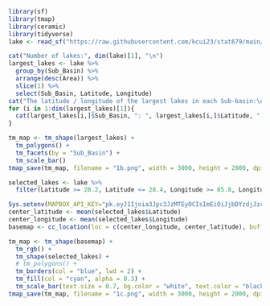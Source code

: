 ```r
library(sf)
library(tmap)
library(ceramic)
library(tidyverse)
lake <- read_sf("https://raw.githubusercontent.com/kcui23/stat679/main/ps3/GL_3basins_2015.geojson")
```

```r
cat("Number of lakes:", dim(lake)[1], "\n")
largest_lakes <- lake %>% 
  group_by(Sub_Basin) %>% 
  arrange(desc(Area)) %>% 
  slice(1) %>% 
  select(Sub_Basin, Latitude, Longitude)
cat("The latitude / longitude of the largest lakes in each Sub-basin:\n")
for (i in 1:dim(largest_lakes)[1]){
  cat(largest_lakes[i,]$Sub_Basin, ": ", largest_lakes[i,]$Latitude, ", ", largest_lakes[i,]$Longitude, "\n", sep="")
}
```
```r
tm_map <- tm_shape(largest_lakes) +
  tm_polygons() +
  tm_facets(by = "Sub_Basin") +
  tm_scale_bar()
tmap_save(tm_map, filename = "1b.png", width = 3000, height = 2000, dpi = 500) 
```

```r
selected_lakes <- lake %>% 
  filter(Latitude >= 28.2, Latitude <= 28.4, Longitude >= 85.8, Longitude <= 86)

Sys.setenv(MAPBOX_API_KEY="pk.eyJ1Ijoia3Jpc3JzMTEyOCIsImEiOiJjbDYzdjJzczQya3JzM2Jtb2E0NWU1a3B3In0.Mk4-pmKi_klg3EKfTw-JbQ")
center_latitude <- mean(selected_lakes$Latitude)
center_longitude <- mean(selected_lakes$Longitude)
basemap <- cc_location(loc = c(center_longitude, center_latitude), buffer = 13e3)

tm_map <- tm_shape(basemap) +
  tm_rgb() +
  tm_shape(selected_lakes) +
  # tm_polygons() +
  tm_borders(col = "blue", lwd = 2) +
  tm_fill(col = "cyan", alpha = 0.3) +
  tm_scale_bar(text.size = 0.7, bg.color = "white", text.color = "black")
tmap_save(tm_map, filename = "1c.png", width = 3000, height = 2000, dpi = 400) 
```

